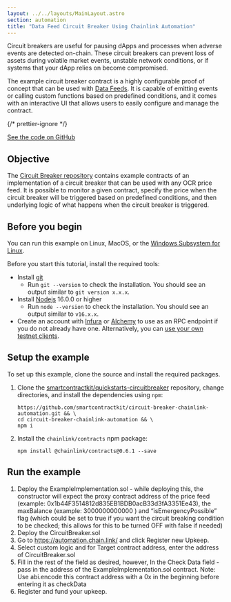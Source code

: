 ```yaml
---
layout: ../../layouts/MainLayout.astro
section: automation
title: "Data Feed Circuit Breaker Using Chainlink Automation"
---
```


Circuit breakers are useful for pausing dApps and processes when adverse events are detected on-chain. These circuit breakers can prevent loss of assets during volatile market events, unstable network conditions, or if systems that your dApp relies on become compromised.

The example circuit breaker contract is a highly configurable proof of concept that can be used with [Data Feeds](/data-feeds). It is capable of emitting events or calling custom functions based on predefined conditions, and it comes with an interactive UI that allows users to easily configure and manage the contract.

{/* prettier-ignore */}
<div class="remix-callout">
  <a href="https://github.com/smartcontractkit/quickstarts-circuitbreaker">See the code on GitHub</a>
</div>

## Objective

The [Circuit Breaker repository](https://github.com/smartcontractkit/quickstarts-circuitbreaker) contains example contracts of an implementation of a circuit breaker that can be used with any OCR price feed. It is possible to monitor a given contract, specify the price when the circuit breaker will be triggered based on predefined conditions, and then underlying logic of what happens when the circuit breaker is triggered.

## Before you begin

You can run this example on Linux, MacOS, or the [Windows Subsystem for Linux](https://learn.microsoft.com/en-us/windows/wsl/about).

Before you start this tutorial, install the required tools:

- Install [git](https://git-scm.com/book/en/v2/Getting-Started-Installing-Git)
  - Run `git --version` to check the installation. You should see an output similar to `git version x.x.x`.
- Install [Nodejs](https://nodejs.org/en/) 16.0.0 or higher
  - Run `node --version` to check the installation. You should see an output similar to `v16.x.x`.
- Create an account with [Infura](https://www.infura.io/) or [Alchemy](https://www.alchemy.com/) to use as an RPC endpoint if you do not already have one. Alternatively, you can [use your own testnet clients](/chainlink-nodes/resources/run-an-ethereum-client).

## Setup the example

To set up this example, clone the source and install the required packages.

1. Clone the [smartcontractkit/quickstarts-circuitbreaker](https://github.com/smartcontractkit/quickstarts-circuitbreaker) repository, change directories, and install the dependencies using `npm`:

   ```shell
   https://github.com/smartcontractkit/circuit-breaker-chainlink-automation.git && \
   cd circuit-breaker-chainlink-automation && \
   npm i
   ```

1. Install the `chainlink/contracts` npm package:

   ```shell
   npm install @chainlink/contracts@0.6.1 --save
   ```

## Run the example

1. Deploy the ExampleImplementation.sol - while deploying this, the constructor will expect the proxy contract address of the price feed (example: 0x1b44F3514812d835EB1BDB0acB33d3fA3351Ee43), the maxBalance (example: 3000000000000 ) and “isEmergencyPossible” flag (which could be set to true if you want the circuit breaking condition to be checked; this allows for this to be turned OFF with false if needed)
1. Deploy the CircuitBreaker.sol
1. Go to https://automation.chain.link/ and click Register new Upkeep.
1. Select custom logic and for Target contract address, enter the address of CircuitBreaker.sol
1. Fill in the rest of the field as desired, however, In the Check Data field - pass in the address of the ExampleImplementation.sol contract. Note: Use abi.encode this contract address with a 0x in the beginning before entering it as checkData
1. Register and fund your upkeep.
